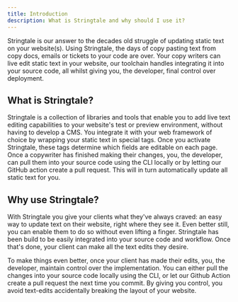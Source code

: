 ```yaml
---
title: Introduction
description: What is Stringtale and why should I use it?
---
```


Stringtale is our answer to the decades old struggle of updating static text on your website(s).
Using Stringtale, the days of copy pasting text from copy docs, emails or tickets to your code are over.
Your copy writers can live edit static text in your website, our toolchain handles integrating it
into your source code, all whilst giving you, the developer, final control over deployment.



## What is Stringtale?

Stringtale is a collection of libraries and tools that enable you to add live text editing capabilities to your
website's test or preview environment, without having to develop a CMS. You integrate it with your web framework
of choice by wrapping your static text in special tags. Once you activate Stringtale, these tags determine
which fields are editable on each page. Once a copywriter has finished making their
changes, you, the developer, can pull them into your source code using the CLI locally or by letting our GitHub action
create a pull request. This will in turn automatically update all static text for you.

## Why use Stringtale?

With Stringtale you give your clients what they've always craved: an easy way to update text on their
website, right where they see it. Even better still, you can enable them to do so without even lifting
a finger. Stringtale has been build to be easily integrated into your source code and workflow. Once that's
done, your client can make all the text edits they desire.

To make things even better, once your client has made their edits, you, the developer, maintain control over
the implementation. You can either pull the changes into your source code locally using the CLI, or let our
Github Action create a pull request the next time you commit. By giving you control, you avoid text-edits
accidentally breaking the layout of your website.
